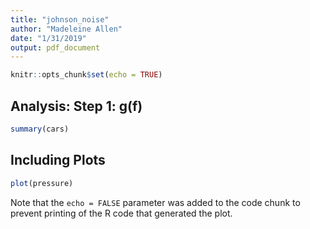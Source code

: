 ```yaml
---
title: "johnson_noise"
author: "Madeleine Allen"
date: "1/31/2019"
output: pdf_document
---
```


```r
knitr::opts_chunk$set(echo = TRUE)
```

## Analysis: Step 1: g(f)


```r
summary(cars)
```

## Including Plots


```r
plot(pressure)
```

Note that the `echo = FALSE` parameter was added to the code chunk to prevent printing of the R code that generated the plot.
